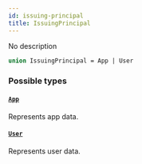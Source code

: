 ```yaml
---
id: issuing-principal
title: IssuingPrincipal
---
```


No description

```graphql
union IssuingPrincipal = App | User
```

### Possible types

#### [`App`](../../../developer/api-reference/objects/app)

Represents app data.

#### [`User`](../../../developer/api-reference/objects/user)

Represents user data.

